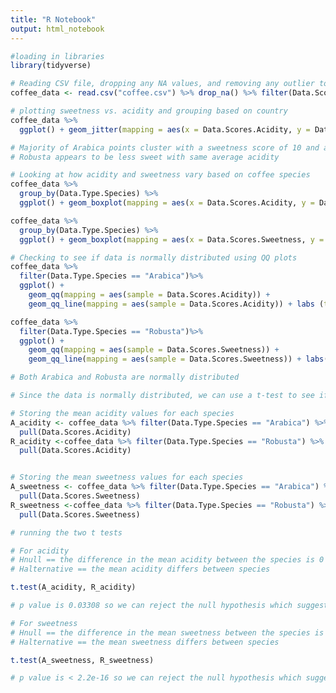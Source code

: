 ```yaml
---
title: "R Notebook"
output: html_notebook
---
```

```r
#loading in libraries
library(tidyverse)
```


```r
# Reading CSV file, dropping any NA values, and removing any outlier total scores that are 0 (coffee was not rated)
coffee_data <- read.csv("coffee.csv") %>% drop_na() %>% filter(Data.Scores.Total != 0)
``` 


```r
# plotting sweetness vs. acidity and grouping based on country
coffee_data %>%
  ggplot() + geom_jitter(mapping = aes(x = Data.Scores.Acidity, y = Data.Scores.Sweetness, color = Data.Type.Species)) + labs(x = "Acidity Score", y = "Sweetness Score", colour = "Country", size = "Data Set Size") + theme_minimal()

# Majority of Arabica points cluster with a sweetness score of 10 and a acidity score between 7 and 8.
# Robusta appears to be less sweet with same average acidity
```
```r
# Looking at how acidity and sweetness vary based on coffee species
coffee_data %>%
  group_by(Data.Type.Species) %>%
  ggplot() + geom_boxplot(mapping = aes(x = Data.Scores.Acidity, y = Data.Type.Species))

coffee_data %>%
  group_by(Data.Type.Species) %>%
  ggplot() + geom_boxplot(mapping = aes(x = Data.Scores.Sweetness, y = Data.Type.Species))
```

```r
# Checking to see if data is normally distributed using QQ plots
coffee_data %>%
  filter(Data.Type.Species == "Arabica")%>%
  ggplot() + 
    geom_qq(mapping = aes(sample = Data.Scores.Acidity)) +
    geom_qq_line(mapping = aes(sample = Data.Scores.Acidity)) + labs (title = "QQ plot of Arabica", y = "Actual Acidity Score", x = "Theoretical Acidity Score") + theme_minimal()

coffee_data %>%
  filter(Data.Type.Species == "Robusta")%>%
  ggplot() + 
    geom_qq(mapping = aes(sample = Data.Scores.Sweetness)) +
    geom_qq_line(mapping = aes(sample = Data.Scores.Sweetness)) + labs(title = "QQ plot of Robusta", y = "Actual Sweetness Score", x = "Theoretical Sweetness Score") + theme_minimal()

# Both Arabica and Robusta are normally distributed
```

```r
# Since the data is normally distributed, we can use a t-test to see if the mean acidity and sweetness are different between Arabica and Robusta species

# Storing the mean acidity values for each species
A_acidity <- coffee_data %>% filter(Data.Type.Species == "Arabica") %>%
  pull(Data.Scores.Acidity)
R_acidity <-coffee_data %>% filter(Data.Type.Species == "Robusta") %>%
  pull(Data.Scores.Acidity)


# Storing the mean sweetness values for each species
A_sweetness <- coffee_data %>% filter(Data.Type.Species == "Arabica") %>%
  pull(Data.Scores.Sweetness)
R_sweetness <-coffee_data %>% filter(Data.Type.Species == "Robusta") %>%
  pull(Data.Scores.Sweetness)
```

```r
# running the two t tests

# For acidity
# Hnull == the difference in the mean acidity between the species is 0 
# Halternative == the mean acidity differs between species

t.test(A_acidity, R_acidity)

# p value is 0.03308 so we can reject the null hypothesis which suggests that there is a statistically significant difference in acidity between the species.
```

``` r
# For sweetness
# Hnull == the difference in the mean sweetness between the species is 0 
# Halternative == the mean sweetness differs between species

t.test(A_sweetness, R_sweetness)

# p value is < 2.2e-16 so we can reject the null hypothesis which suggests that there is a statistically significant difference in sweetness between the species.

```


